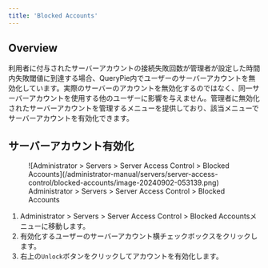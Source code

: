 ```yaml
---
title: 'Blocked Accounts'
---
```



## Overview

利用者に付与されたサーバーアカウントの接続失敗回数が管理者が設定した時間内失敗閾値に到達する場合、QueryPie内でユーザーのサーバーアカウントを無効化しています。実際のサーバーのアカウントを無効化するのではなく、同一サーバーアカウントを使用する他のユーザーに影響を与えません。管理者に無効化されたサーバーアカウントを管理するメニューを提供しており、該当メニューでサーバーアカウントを有効化できます。

## サーバーアカウント有効化

<figure data-layout="center" data-align="center">
![Administrator &gt; Servers &gt; Server Access Control &gt; Blocked Accounts](/administrator-manual/servers/server-access-control/blocked-accounts/image-20240902-053139.png)
<figcaption>
Administrator &gt; Servers &gt; Server Access Control &gt; Blocked Accounts
</figcaption>
</figure>

1. Administrator &gt; Servers &gt; Server Access Control &gt; Blocked Accountsメニューに移動します。
2. 有効化するユーザーのサーバーアカウント横チェックボックスをクリックします。
3. 右上の`Unlock`ボタンをクリックしてアカウントを有効化します。
